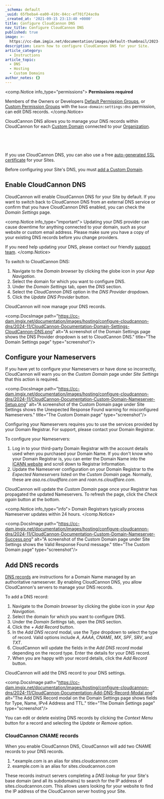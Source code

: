 ```yaml
---
_schema: default
_uuid: 65fbeba4-ea00-410c-84cc-ef701f24ac0a
_created_at: '2021-09-15 23:13:40 +0000'
title: Configure CloudCannon DNS
nav_title: Configure CloudCannon DNS
published: true
image: >-
  https://cc-dam.imgix.net/documentation/images/default-thumbnail/2023-Q4/CloudCannon-Documentation-Thumbnail.png
description: Learn how to configure CloudCannon DNS for your Site.
article_category:
  - Instructions
article_topic:
  - DNS
  - Hosting
  - Custom Domains
author_notes: {}
---
```

<comp.Notice info_type="permissions">
  **Permissions required**

  Members of the Owners or Developers [Default Permission Groups](/documentation/articles/what-are-default-permission-groups/), or [Custom Permission Groups](/documentation/articles/what-are-custom-permission-groups/) with the `base-domain:settings:dns` permission, can edit DNS records.
</comp.Notice>

CloudCannon DNS allows you to manage your DNS records within CloudCannon for each [Custom Domain](/documentation/articles/what-is-a-custom-domain/) connected to your [Organization](/documentation/articles/what-is-an-organization/).

&nbsp;

&nbsp;

If you use CloudCannon DNS, you can also use a free [auto-generated SSL certificate](/documentation/articles/add-an-auto-generated-ssl-certificate/) for your Sites.

Before configuring your Site's DNS, you must [add a Custom Domain](/documentation/articles/add-a-custom-domain-to-your-site/).

## Enable CloudCannon DNS

CloudCannon will enable CloudCannon DNS for your Site by default. If you want to switch back to CloudCannon DNS from an external DNS service or confirm that you have CloudCannon DNS enabled, you can check the *Domain Settings* page.

<comp.Notice info_type="important">
  Updating your DNS provider can cause downtime for anything connected to your domain, such as your website or custom email address. Please make sure you have a copy of your existing DNS records before you change providers.

  If you need help updating your DNS, please contact our friendly [support team](/support/).
</comp.Notice>

To switch to CloudCannon DNS:

1. Navigate to the *Domain browser* by clicking the globe icon in your *App Navigation*.
2. Select the domain for which you want to configure DNS.
3. Under the *Domain Settings* tab, open the *DNS* section.
4. Select the *CloudCannon DNS* option in the *DNS Provider* dropdown.
5. Click the *Update DNS Provider* button.

CloudCannon will now manage your DNS records.

<comp.DocsImage path="https://cc-dam.imgix.net/documentation/images/hosting/configure-cloudcannon-dns/2024-11/CloudCannon-Documentation-Domain-Settings-CloudCannon-DNS.png" alt="A screenshot of the Domain Settings page shows the DNS Provider dropdown is set to CloudCannon DNS." title="The Domain Settings page" type="screenshot"/>

## Configure your Nameservers

If you have yet to configure your Nameservers or have done so incorrectly, CloudCannon will warn you on the *Custom Domain* page under *Site Settings* that this action is required.

<comp.DocsImage path="https://cc-dam.imgix.net/documentation/images/hosting/configure-cloudcannon-dns/2024-11/CloudCannon-Documentation-Custom-Domain-Nameserver-Setup.png" alt="A screenshot of the Custom Domain page under Site Settings shows the Unexpected Response Found warning for misconfigured Nameservers." title="The Custom Domain page" type="screenshot"/>

Configuring your Nameservers requires you to use the services provided by your Domain Registrar. For support, please contact your Domain Registrar.

To configure your Nameservers:

1. Log in to your third-party Domain Registrar with the account details used when you purchased your Domain Name. If you don't know who your Domain Registrar is, you can enter the Domain Name into the [ICANN website](https://lookup.icann.org/en/lookup) and scroll down to Registrar Information.
2. Update the Nameserver configuration on your Domain Registrar to the *Expected Nameservers* listed on the *Custom Domain* page. Normally, these are *asa.ns.cloudflare.com* and *roan.ns.cloudflare.com*.

CloudCannon will update the *Custom Domain* page once your Registrar has propagated the updated Nameservers. To refresh the page, click the *Check again* button at the bottom.

<comp.Notice info_type="info">
  Domain Registrars typically process Nameserver updates within 24 hours.
</comp.Notice>

<comp.DocsImage path="https://cc-dam.imgix.net/documentation/images/hosting/configure-cloudcannon-dns/2024-11/CloudCannon-Documentation-Custom-Domain-Nameserver-Success.png" alt="A screenshot of the Custom Domain page under Site Settings shows the Valid Response Found message." title="The Custom Domain page" type="screenshot"/>

## Add DNS records

[DNS records](/documentation/articles/what-is-dns/#what-are-dns-records) are instructions for a Domain Name managed by an authoritative nameserver. By enabling CloudCannon DNS, you allow CloudCannon's servers to manage your DNS records.

To add a DNS record:

1. Navigate to the *Domain browser* by clicking the globe icon in your *App Navigation*.
2. Select the domain for which you want to configure DNS.
3. Under the *Domain Settings* tab, open the *DNS* section.
4. Click the *\+ Add Record* button.
5. In the *Add DNS record* modal, use the *Type* dropdown to select the type of record. Valid options include *A*, *AAAA*, *CNAME*, *MX*, *SPF*, *SRV*, and *TXT*.
6. CloudCannon will update the fields in the *Add DNS record* modal depending on the record type. Enter the details for your DNS record.
7. When you are happy with your record details, click the *Add Record* button.

CloudCannon will add the DNS record to your DNS settings.

<comp.DocsImage path="https://cc-dam.imgix.net/documentation/images/hosting/configure-cloudcannon-dns/2024-11/CloudCannon-Documentation-Add-DNS-Record-Modal.png" alt="The Add DNS Record modal on the Domain Settings page shows fields for Type, Name, IPv4 Address and TTL." title="The Domain Settings page" type="screenshot"/>

You can edit or delete existing DNS records by clicking the *Context Menu* button for a record and selecting the *Update* or *Remove* option.

### CloudCannon CNAME records

When you enable CloudCannon DNS, CloudCannon will add two CNAME records to your DNS records.

1. \*.example.com is an alias for sites.cloudcannon.com
2. example.com is an alias for sites.cloudcannon.com

These records instruct servers completing a *DNS lookup* for your Site's base domain (and all its subdomains) to search for the IP address of sites.cloudcannon.com. This allows users looking for your website to find the IP address of the CloudCannon server hosting your Site.